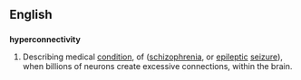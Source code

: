 ==English==
==={{adjective}}===
'''hyperconnectivity'''

#{{pathology}} Describing medical [[condition]], of ([[schizophrenia]], or [[epileptic]] [[seizure]]), when billions of neurons create excessive connections, within the brain.